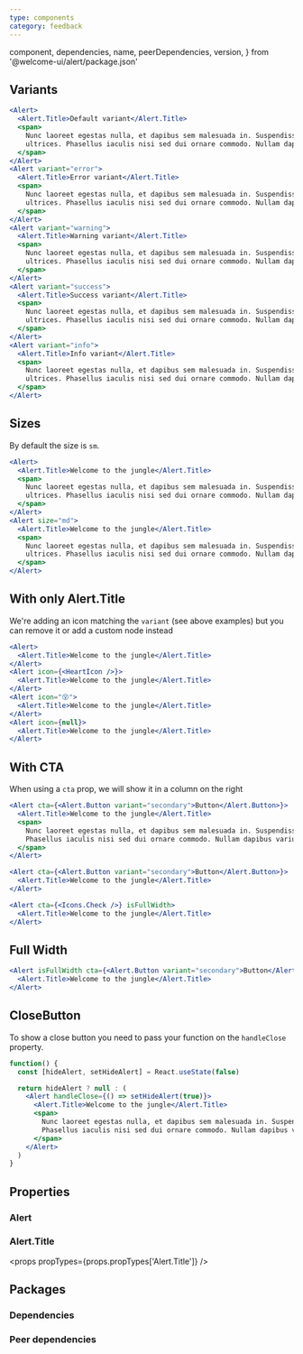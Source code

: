 ```yaml
---
type: components
category: feedback
---
```



  component,
  dependencies,
  name,
  peerDependencies,
  version,
} from '@welcome-ui/alert/package.json'

<showcase
  version={version}
  name={name}
  component={component}
  description="Allows user to display a short, important message to get attention."
/>

## Variants

```jsx
<Alert>
  <Alert.Title>Default variant</Alert.Title>
  <span>
    Nunc laoreet egestas nulla, et dapibus sem malesuada in. Suspendisse eleifend accumsan
    ultrices. Phasellus iaculis nisi sed dui ornare commodo. Nullam dapibus varius nibh a ornare.
  </span>
</Alert>
<Alert variant="error">
  <Alert.Title>Error variant</Alert.Title>
  <span>
    Nunc laoreet egestas nulla, et dapibus sem malesuada in. Suspendisse eleifend accumsan
    ultrices. Phasellus iaculis nisi sed dui ornare commodo. Nullam dapibus varius nibh a ornare.
  </span>
</Alert>
<Alert variant="warning">
  <Alert.Title>Warning variant</Alert.Title>
  <span>
    Nunc laoreet egestas nulla, et dapibus sem malesuada in. Suspendisse eleifend accumsan
    ultrices. Phasellus iaculis nisi sed dui ornare commodo. Nullam dapibus varius nibh a ornare.
  </span>
</Alert>
<Alert variant="success">
  <Alert.Title>Success variant</Alert.Title>
  <span>
    Nunc laoreet egestas nulla, et dapibus sem malesuada in. Suspendisse eleifend accumsan
    ultrices. Phasellus iaculis nisi sed dui ornare commodo. Nullam dapibus varius nibh a ornare.
  </span>
</Alert>
<Alert variant="info">
  <Alert.Title>Info variant</Alert.Title>
  <span>
    Nunc laoreet egestas nulla, et dapibus sem malesuada in. Suspendisse eleifend accumsan
    ultrices. Phasellus iaculis nisi sed dui ornare commodo. Nullam dapibus varius nibh a ornare.
  </span>
</Alert>
```

## Sizes

By default the size is `sm`.

```jsx
<Alert>
  <Alert.Title>Welcome to the jungle</Alert.Title>
  <span>
    Nunc laoreet egestas nulla, et dapibus sem malesuada in. Suspendisse eleifend accumsan
    ultrices. Phasellus iaculis nisi sed dui ornare commodo. Nullam dapibus varius nibh a ornare.
  </span>
</Alert>
<Alert size="md">
  <Alert.Title>Welcome to the jungle</Alert.Title>
  <span>
    Nunc laoreet egestas nulla, et dapibus sem malesuada in. Suspendisse eleifend accumsan
    ultrices. Phasellus iaculis nisi sed dui ornare commodo. Nullam dapibus varius nibh a ornare.
  </span>
</Alert>
```

## With only Alert.Title

We're adding an icon matching the `variant` (see above examples) but you can remove it or add a custom node instead

```jsx
<Alert>
  <Alert.Title>Welcome to the jungle</Alert.Title>
</Alert>
<Alert icon={<HeartIcon />}>
  <Alert.Title>Welcome to the jungle</Alert.Title>
</Alert>
<Alert icon="😵">
  <Alert.Title>Welcome to the jungle</Alert.Title>
</Alert>
<Alert icon={null}>
  <Alert.Title>Welcome to the jungle</Alert.Title>
</Alert>
```

## With CTA

When using a `cta` prop, we will show it in a column on the right

```jsx
<Alert cta={<Alert.Button variant="secondary">Button</Alert.Button>}>
  <Alert.Title>Welcome to the jungle</Alert.Title>
  <span>
    Nunc laoreet egestas nulla, et dapibus sem malesuada in. Suspendisse eleifend accumsan ultrices.
    Phasellus iaculis nisi sed dui ornare commodo. Nullam dapibus varius nibh a ornare.
  </span>
</Alert>
```

```jsx
<Alert cta={<Alert.Button variant="secondary">Button</Alert.Button>}>
  <Alert.Title>Welcome to the jungle</Alert.Title>
</Alert>
```

```jsx
<Alert cta={<Icons.Check />} isFullWidth>
  <Alert.Title>Welcome to the jungle</Alert.Title>
</Alert>
```

## Full Width

```jsx
<Alert isFullWidth cta={<Alert.Button variant="secondary">Button</Alert.Button>}>
  <Alert.Title>Welcome to the jungle</Alert.Title>
</Alert>
```

## CloseButton

To show a close button you need to pass your function on the `handleClose` property.

```jsx
function() {
  const [hideAlert, setHideAlert] = React.useState(false)

  return hideAlert ? null : (
    <Alert handleClose={() => setHideAlert(true)}>
      <Alert.Title>Welcome to the jungle</Alert.Title>
      <span>
        Nunc laoreet egestas nulla, et dapibus sem malesuada in. Suspendisse eleifend accumsan ultrices.
        Phasellus iaculis nisi sed dui ornare commodo. Nullam dapibus varius nibh a ornare.
      </span>
    </Alert>
  )
}
```

## Properties

### Alert

<props propTypes={props.propTypes.Alert} />

### Alert.Title

<props propTypes={props.propTypes['Alert.Title']} />

## Packages

### Dependencies

<dependencies dependencies={dependencies} />

### Peer dependencies

<dependencies dependencies={peerDependencies} />

<pagination />
